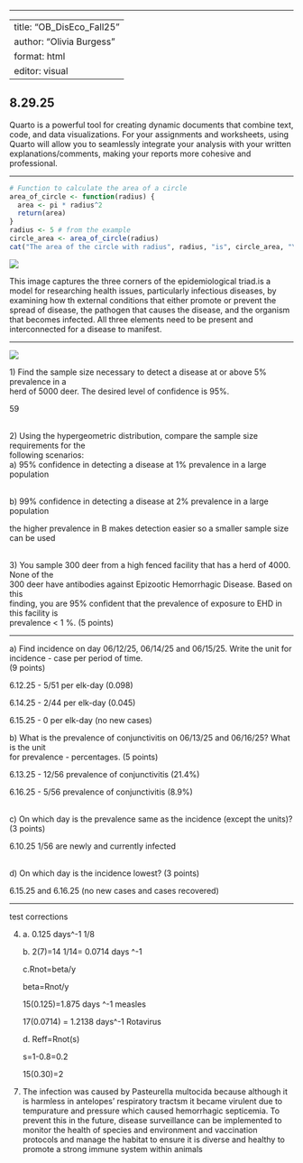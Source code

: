 ------------------------------------------------------------------------

---
title: "OB_DisEco_Fall25"
author: "Olivia Burgess"
format: html
editor: visual
---

## **8.29.25**

Quarto is a powerful tool for creating dynamic documents that combine text, code, and data visualizations. For your assignments and worksheets, using Quarto will allow you to seamlessly integrate your analysis with your written explanations/comments, making your reports more cohesive and professional.\

------------------------------------------------------------------------

```{r}
# Function to calculate the area of a circle
area_of_circle <- function(radius) {
  area <- pi * radius^2
  return(area)
}
radius <- 5 # from the example
circle_area <- area_of_circle(radius)
cat("The area of the circle with radius", radius, "is", circle_area, "\n")
```

![](images/EpiTriad.png)

This image captures the three corners of the epidemiological triad.is a model for researching health issues, particularly infectious diseases, by examining how th external conditions that either promote or prevent the spread of disease, the pathogen that causes the disease, and the organism that becomes infected. All three elements need to be present and interconnected for a disease to manifest.

------------------------------------------------------------------------

![](images/ss_table.png)

1\) Find the sample size necessary to detect a disease at or above 5% prevalence in a\
herd of 5000 deer. The desired level of confidence is 95%.

59

\
2) Using the hypergeometric distribution, compare the sample size requirements for the\
following scenarios:\
a) 95% confidence in detecting a disease at 1% prevalence in a large population

\
b) 99% confidence in detecting a disease at 2% prevalence in a large population

the higher prevalence in B makes detection easier so a smaller sample size can be used

\
3) You sample 300 deer from a high fenced facility that has a herd of 4000. None of the\
300 deer have antibodies against Epizootic Hemorrhagic Disease. Based on this\
finding, you are 95% confident that the prevalence of exposure to EHD in this facility is\
prevalence \< 1 %. (5 points)

------------------------------------------------------------------------

a\) Find incidence on day 06/12/25, 06/14/25 and 06/15/25. Write the unit for incidence - case per period of time.\
(9 points)

6.12.25 - 5/51 per elk-day (0.098)

6.14.25 - 2/44 per elk-day (0.045)

6.15.25 - 0 per elk-day (no new cases)

b\) What is the prevalence of conjunctivitis on 06/13/25 and 06/16/25? What is the unit\
for prevalence - percentages. (5 points)

6.13.25 - 12/56 prevalence of conjunctivitis (21.4%)

6.16.25 - 5/56 prevalence of conjunctivitis (8.9%)

\
c) On which day is the prevalence same as the incidence (except the units)? (3 points)

6.10.25 1/56 are newly and currently infected

\
d) On which day is the incidence lowest? (3 points)

6.15.25 and 6.16.25 (no new cases and cases recovered)

------------------------------------------------------------------------

test corrections

4.  a\. 0.125 days\^-1 1/8

    b\. 2(7)=14 1/14= 0.0714 days \^-1

    c.Rnot=beta/y

    beta=Rnot/y

    15(0.125)=1.875 days \^-1 measles

    17(0.0714) = 1.2138 days\^-1 Rotavirus

    d\. Reff=Rnot(s)

    s=1-0.8=0.2

    15(0.30)=2

<!-- -->

7.  The infection was caused by Pasteurella multocida because although it is harmless in antelopes' respiratory tractsm it became virulent due to tempurature and pressure which caused hemorrhagic septicemia. To prevent this in the future, disease surveillance can be implemented to monitor the health of species and environment and vaccination protocols and manage the habitat to ensure it is diverse and healthy to promote a strong immune system within animals
